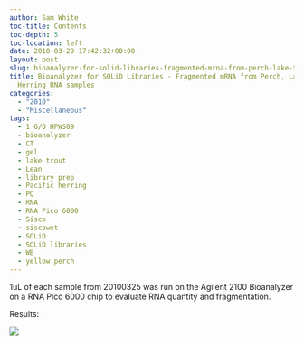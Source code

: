 ```yaml
---
author: Sam White
toc-title: Contents
toc-depth: 5
toc-location: left
date: 2010-03-29 17:42:32+00:00
layout: post
slug: bioanalyzer-for-solid-libraries-fragmented-mrna-from-perch-lake-trout-herring-rna-samples
title: Bioanalyzer for SOLiD Libraries - Fragmented mRNA from Perch, Lake Trout &
  Herring RNA samples
categories:
  - "2010"
  - "Miscellaneous"
tags:
  - 1 G/O HPWS09
  - bioanalyzer
  - CT
  - gel
  - lake trout
  - Lean
  - library prep
  - Pacific herring
  - PQ
  - RNA
  - RNA Pico 6000
  - Sisco
  - siscowet
  - SOLiD
  - SOLiD libraries
  - WB
  - yellow perch
---
```


1uL of each sample from 20100325 was run on the Agilent 2100 Bioanalyzer on a RNA Pico 6000 chip to evaluate RNA quantity and fragmentation.

Results:

![](https://eagle.fish.washington.edu/Arabidopsis/Bioanalyzer%20Data/20100329%20Bioanalyzer%20gel%20mRNA%20fragmented.jpg)
